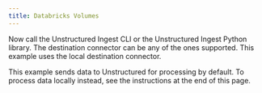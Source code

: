 ```yaml
---
title: Databricks Volumes
---
```



<SharedContentDatabricksVolumes/>

Now call the Unstructured Ingest CLI or the Unstructured Ingest Python library. The destination connector can be any of the ones supported. This example uses the local destination connector.

This example sends data to Unstructured for processing by default. To process data locally instead, see the instructions at the end of this page.


<CodeGroup>
  <DatabricksVolumesSh />
  <DatabricksVolumesPyV2 />
</CodeGroup>


<SharedPartitionByAPIOSS/>